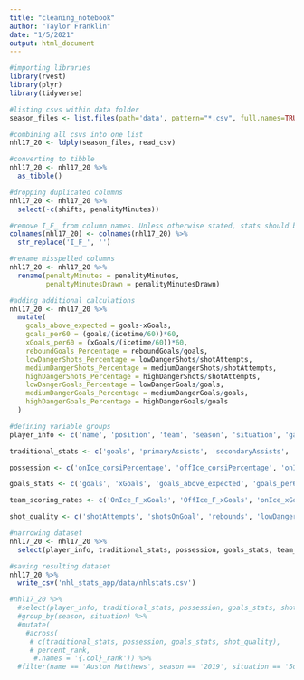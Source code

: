 ```yaml
---
title: "cleaning_notebook"
author: "Taylor Franklin"
date: "1/5/2021"
output: html_document
---
```


```r
#importing libraries
library(rvest)
library(plyr)
library(tidyverse)
```


```r
#listing csvs within data folder
season_files <- list.files(path='data', pattern="*.csv", full.names=TRUE)

#combining all csvs into one list
nhl17_20 <- ldply(season_files, read_csv)
```
```r
#converting to tibble
nhl17_20 <- nhl17_20 %>% 
  as_tibble()
```

```r
#dropping duplicated columns
nhl17_20 <- nhl17_20 %>% 
  select(-c(shifts, penalityMinutes))
```

```r
#remove I_F_ from column names. Unless otherwise stated, stats should be assumed as an individual metric
colnames(nhl17_20) <- colnames(nhl17_20) %>% 
  str_replace('I_F_', '')

#rename misspelled columns
nhl17_20 <- nhl17_20 %>% 
  rename(penaltyMinutes = penalityMinutes,
         penaltyMinutesDrawn = penalityMinutesDrawn)
```


```r
#adding additional calculations
nhl17_20 <- nhl17_20 %>% 
  mutate(
    goals_above_expected = goals-xGoals,
    goals_per60 = (goals/(icetime/60))*60,
    xGoals_per60 = (xGoals/(icetime/60))*60,
    reboundGoals_Percentage = reboundGoals/goals,
    lowDangerShots_Percentage = lowDangerShots/shotAttempts,
    mediumDangerShots_Percentage = mediumDangerShots/shotAttempts,
    highDangerShots_Percentage = highDangerShots/shotAttempts, 
    lowDangerGoals_Percentage = lowDangerGoals/goals,
    mediumDangerGoals_Percentage = mediumDangerGoals/goals,
    highDangerGoals_Percentage = highDangerGoals/goals
  )
```

```r
#defining variable groups
player_info <- c('name', 'position', 'team', 'season', 'situation', 'games_played', 'icetime')

traditional_stats <- c('goals', 'primaryAssists', 'secondaryAssists', 'points', 'penalties', 'penaltyMinutes')

possession <- c('onIce_corsiPercentage', 'offIce_corsiPercentage', 'onIce_fenwickPercentage', 'offIce_fenwickPercentage')

goals_stats <- c('goals', 'xGoals', 'goals_above_expected', 'goals_per60', 'xGoals_per60', 'reboundGoals_Percentage')

team_scoring_rates <- c('OnIce_F_xGoals', 'OffIce_F_xGoals', 'onIce_xGoalsPercentage', 'offIce_xGoalsPercentage')

shot_quality <- c('shotAttempts', 'shotsOnGoal', 'rebounds', 'lowDangerShots', 'lowDangerShots_Percentage', 'lowDangerGoals', 'lowDangerGoals_Percentage', 'mediumDangerShots', 'mediumDangerShots_Percentage', 'mediumDangerGoals', 'mediumDangerGoals_Percentage', 'highDangerShots', 'highDangerShots_Percentage', 'highDangerGoals', 'highDangerGoals_Percentage')
```

```r
#narrowing dataset
nhl17_20 <- nhl17_20 %>% 
  select(player_info, traditional_stats, possession, goals_stats, team_scoring_rates, shot_quality)
```

```r
#saving resulting dataset
nhl17_20 %>% 
  write_csv('nhl_stats_app/data/nhlstats.csv')
```


```r
#nhl17_20 %>% 
  #select(player_info, traditional_stats, possession, goals_stats, shot_quality) %>% 
  #group_by(season, situation) %>% 
  #mutate(
    #across(
     # c(traditional_stats, possession, goals_stats, shot_quality), 
     # percent_rank, 
      #.names = '{.col}_rank')) %>% 
  #filter(name == 'Auston Matthews', season == '2019', situation == '5on5')
```

